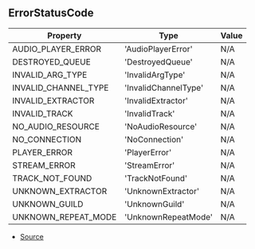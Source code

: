 ## ErrorStatusCode

| Property | Type | Value |
| ----------- | ----------- | ----------- |
| AUDIO_PLAYER_ERROR | 'AudioPlayerError' | N/A |
| DESTROYED_QUEUE | 'DestroyedQueue' | N/A |
| INVALID_ARG_TYPE | 'InvalidArgType' | N/A |
| INVALID_CHANNEL_TYPE | 'InvalidChannelType' | N/A |
| INVALID_EXTRACTOR | 'InvalidExtractor' | N/A |
| INVALID_TRACK | 'InvalidTrack' | N/A |
| NO_AUDIO_RESOURCE | 'NoAudioResource' | N/A |
| NO_CONNECTION | 'NoConnection' | N/A |
| PLAYER_ERROR | 'PlayerError' | N/A |
| STREAM_ERROR | 'StreamError' | N/A |
| TRACK_NOT_FOUND | 'TrackNotFound' | N/A |
| UNKNOWN_EXTRACTOR | 'UnknownExtractor' | N/A |
| UNKNOWN_GUILD | 'UnknownGuild' | N/A |
| UNKNOWN_REPEAT_MODE | 'UnknownRepeatMode' | N/A |


- [Source](https://github.com/Androz2091/discord-player/blob/cb6c009/packages/discord-player/src/Structures/PlayerError.ts#L1)